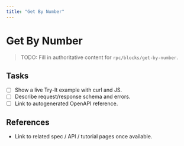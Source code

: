 ```yaml
---
title: "Get By Number"
---
```


# Get By Number

> TODO: Fill in authoritative content for `rpc/blocks/get-by-number`.

## Tasks
- [ ] Show a live Try-It example with curl and JS.
- [ ] Describe request/response schema and errors.
- [ ] Link to autogenerated OpenAPI reference.

## References
- Link to related spec / API / tutorial pages once available.
